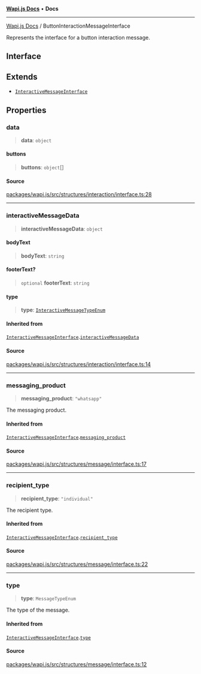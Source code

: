 [**Wapi.js Docs**](../README.mdx) • **Docs**

***

[Wapi.js Docs](../globals.mdx) / ButtonInteractionMessageInterface

Represents the interface for a button interaction message.

## Interface

## Extends

- [`InteractiveMessageInterface`](InteractiveMessageInterface.mdx)

## Properties

### data

> **data**: `object`

#### buttons

> **buttons**: `object`[]

#### Source

[packages/wapi.js/src/structures/interaction/interface.ts:28](https://github.com/sarthakjdev/wapi.js/packages/wapi.js/src/structures/interaction/interface.ts?at=55950734d72fca04a6c87f7236ee551d251cec7e#line=28)

***

### interactiveMessageData

> **interactiveMessageData**: `object`

#### bodyText

> **bodyText**: `string`

#### footerText?

> `optional` **footerText**: `string`

#### type

> **type**: [`InteractiveMessageTypeEnum`](../enumerations/InteractiveMessageTypeEnum.mdx)

#### Inherited from

[`InteractiveMessageInterface`](InteractiveMessageInterface.mdx).[`interactiveMessageData`](InteractiveMessageInterface.mdx#interactivemessagedata)

#### Source

[packages/wapi.js/src/structures/interaction/interface.ts:14](https://github.com/sarthakjdev/wapi.js/packages/wapi.js/src/structures/interaction/interface.ts?at=55950734d72fca04a6c87f7236ee551d251cec7e#line=14)

***

### messaging\_product

> **messaging\_product**: `"whatsapp"`

The messaging product.

#### Inherited from

[`InteractiveMessageInterface`](InteractiveMessageInterface.mdx).[`messaging_product`](InteractiveMessageInterface.mdx#messaging_product)

#### Source

[packages/wapi.js/src/structures/message/interface.ts:17](https://github.com/sarthakjdev/wapi.js/packages/wapi.js/src/structures/message/interface.ts?at=55950734d72fca04a6c87f7236ee551d251cec7e#line=17)

***

### recipient\_type

> **recipient\_type**: `"individual"`

The recipient type.

#### Inherited from

[`InteractiveMessageInterface`](InteractiveMessageInterface.mdx).[`recipient_type`](InteractiveMessageInterface.mdx#recipient_type)

#### Source

[packages/wapi.js/src/structures/message/interface.ts:22](https://github.com/sarthakjdev/wapi.js/packages/wapi.js/src/structures/message/interface.ts?at=55950734d72fca04a6c87f7236ee551d251cec7e#line=22)

***

### type

> **type**: `MessageTypeEnum`

The type of the message.

#### Inherited from

[`InteractiveMessageInterface`](InteractiveMessageInterface.mdx).[`type`](InteractiveMessageInterface.mdx#type-1)

#### Source

[packages/wapi.js/src/structures/message/interface.ts:12](https://github.com/sarthakjdev/wapi.js/packages/wapi.js/src/structures/message/interface.ts?at=55950734d72fca04a6c87f7236ee551d251cec7e#line=12)
